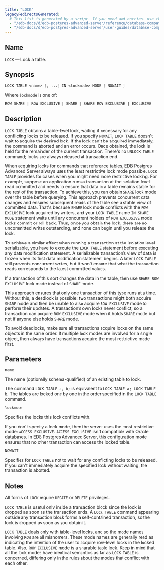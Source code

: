 ```yaml
---
title: "LOCK"
legacyRedirectsGenerated:
  # This list is generated by a script. If you need add entries, use the `legacyRedirects` key.
  - "/edb-docs/d/edb-postgres-advanced-server/reference/database-compatibility-for-oracle-developers-reference-guide/9.6/Database_Compatibility_for_Oracle_Developers_Reference_Guide.1.083.html"
  - "/edb-docs/d/edb-postgres-advanced-server/user-guides/database-compatibility-for-oracle-developers-guide/9.5/Database_Compatibility_for_Oracle_Developers_Guide.1.109.html"
---
```


<div id="lock" class="registered_link"></div>

## Name

`LOCK` &mdash; Lock a table.

## Synopsis

```text
LOCK TABLE <name> [, ...] IN <lockmode> MODE [ NOWAIT ]
```

Where `lockmode` is one of:

```
ROW SHARE | ROW EXCLUSIVE | SHARE | SHARE ROW EXCLUSIVE | EXCLUSIVE
```

## Description

`LOCK TABLE` obtains a table-level lock, waiting if necessary for any conflicting locks to be released. If you specify `NOWAIT`, `LOCK TABLE` doesn't wait to acquire the desired lock. If the lock can't be acquired immediately, the command is aborted and an error occurs. Once obtained, the lock is held for the remainder of the current transaction. There's no `UNLOCK TABLE` command; locks are always released at transaction end.

When acquiring locks for commands that reference tables, EDB Postgres Advanced Server always uses the least restrictive lock mode possible. `LOCK TABLE` provides for cases when you might need more restrictive locking. For example, suppose an application runs a transaction at the isolation level read committed and needs to ensure that data in a table remains stable for the rest of the transaction. To achieve this, you can obtain `SHARE` lock mode over the table before querying. This approach prevents concurrent data changes and ensures subsequent reads of the table see a stable view of committed data. That's because `SHARE` lock mode conflicts with the `ROW EXCLUSIVE` lock acquired by writers, and your `LOCK TABLE` name `IN SHARE MODE` statement waits until any concurrent holders of `ROW EXCLUSIVE` mode locks commit or roll back. Thus, once you obtain the lock, there are no uncommitted writes outstanding, and none can begin until you release the lock.

To achieve a similar effect when running a transaction at the isolation level serializable, you have to execute the `LOCK TABLE` statement before executing any data modification statement. A serializable transaction’s view of data is frozen when its first data modification statement begins. A later `LOCK TABLE` still prevents concurrent writes, but it won’t ensure that what the transaction reads corresponds to the latest committed values.

If a transaction of this sort changes the data in the table, then use `SHARE ROW EXCLUSIVE` lock mode instead of `SHARE` mode.

This approach ensures that only one transaction of this type runs at a time. Without this, a deadlock is possible: two transactions might both acquire `SHARE` mode and then be unable to also acquire `ROW EXCLUSIVE` mode to perform their updates. A transaction’s own locks never conflict, so a transaction can acquire `ROW EXCLUSIVE` mode when it holds `SHARE` mode but not if anyone else holds `SHARE` mode.

To avoid deadlocks, make sure all transactions acquire locks on the same objects in the same order. If multiple lock modes are involved for a single object, then always have transactions acquire the most restrictive mode first.

## Parameters

`name`

 The name (optionally schema-qualified) of an existing table to lock.

 The command `LOCK TABLE a, b;` is equivalent to `LOCK TABLE a; LOCK TABLE b`. The tables are locked one by one in the order specified in the `LOCK TABLE` command.

`lockmode`

 Specifies the locks this lock conflicts with.

 If you don't specify a lock mode, then the server uses the most restrictive mode: `ACCESS EXCLUSIVE`. `ACCESS EXCLUSIVE` isn't compatible with Oracle databases. In EDB Postgres Advanced Server, this configuration mode ensures that no other transaction can access the locked table.

`NOWAIT`

 Specifies for `LOCK TABLE` not to wait for any conflicting locks to be released. If you can't immediately acquire the specified lock without waiting, the transaction is aborted.

## Notes

All forms of `LOCK` require `UPDATE` or `DELETE` privileges.

`LOCK TABLE` is useful only inside a transaction block since the lock is dropped as soon as the transaction ends. A `LOCK TABLE` command appearing outside any transaction block forms a self-contained transaction, so the lock is dropped as soon as you obtain it.

`LOCK TABLE` deals only with table-level locks, and so the mode names involving `ROW` are all misnomers. These mode names are generally read as indicating the intention of the user to acquire row-level locks in the locked table. Also, `ROW EXCLUSIVE` mode is a sharable table lock. Keep in mind that all the lock modes have identical semantics as far as `LOCK TABLE` is concerned, differing only in the rules about the modes that conflict with each other.
